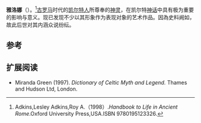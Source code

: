 {{Infobox deity|type=irish
| name = 雅洛娜
|region=[[蘭開夏|蘭開夏]]和[[普罗旺斯|普罗旺斯]]}}
'''雅洛娜'''（{{lang-en|Ialonus Contrebis}}）。<ref>Adkins,Lesley Adkins,Roy A.（1998）.''Handbook to Life in Ancient Rome''.Oxford University Press,USA.ISBN 9780195123326.</ref>[[古罗马|古罗马]]时代的[[凯尔特人|凯尔特人]]所尊奉的[[神灵|神灵]]，在凯尔特[[神话|神话]]中具有极为重要的影响与意义。现已发现不少以其形象作为表现对象的艺术作品。因為史料阙如，故此后世对其内涵众说纷纭。

== 参考 ==
{{reflist}}

==扩展阅读==
* Miranda Green (1997). ''Dictionary of Celtic Myth and Legend.'' Thames and Hudson Ltd, London.

{{Gaulish-Brythonic mythology}}